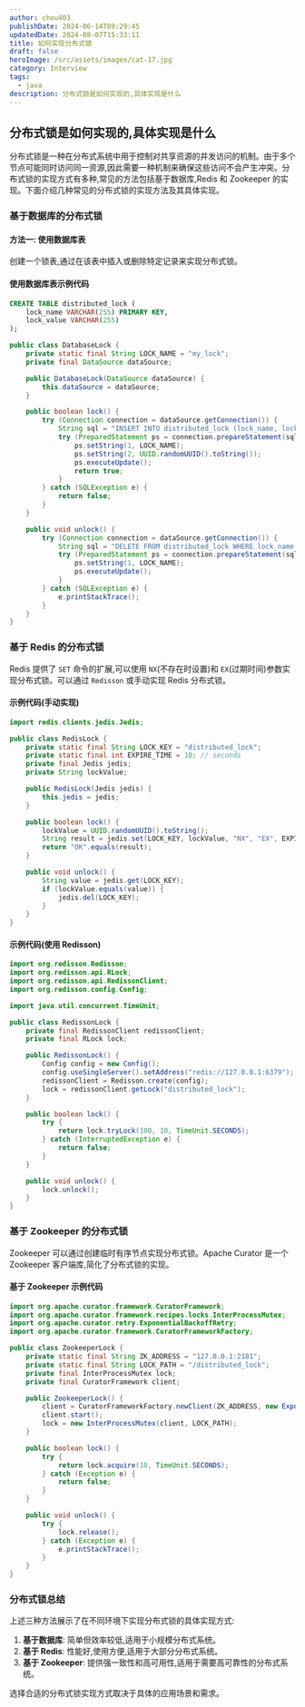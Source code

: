 ```yaml
---
author: chou403
publishDate: 2024-06-14T09:29:45
updatedDate: 2024-08-07T15:33:11
title: 如何实现分布式锁
draft: false
heroImage: /src/assets/images/cat-17.jpg
category: Interview
tags:
  - java
description: 分布式锁是如何实现的,具体实现是什么
---
```


## 分布式锁是如何实现的,具体实现是什么

分布式锁是一种在分布式系统中用于控制对共享资源的并发访问的机制。由于多个节点可能同时访问同一资源,因此需要一种机制来确保这些访问不会产生冲突。分布式锁的实现方式有多种,常见的方法包括基于数据库,Redis 和 Zookeeper 的实现。下面介绍几种常见的分布式锁的实现方法及其具体实现。

### 基于数据库的分布式锁

#### 方法一: 使用数据库表

创建一个锁表,通过在该表中插入或删除特定记录来实现分布式锁。

#### 使用数据库表示例代码

```sql
CREATE TABLE distributed_lock (
    lock_name VARCHAR(255) PRIMARY KEY,
    lock_value VARCHAR(255)
);
```

```java
public class DatabaseLock {
    private static final String LOCK_NAME = "my_lock";
    private final DataSource dataSource;

    public DatabaseLock(DataSource dataSource) {
        this.dataSource = dataSource;
    }

    public boolean lock() {
        try (Connection connection = dataSource.getConnection()) {
            String sql = "INSERT INTO distributed_lock (lock_name, lock_value) VALUES (?, ?) ON DUPLICATE KEY UPDATE lock_name=lock_name";
            try (PreparedStatement ps = connection.prepareStatement(sql)) {
                ps.setString(1, LOCK_NAME);
                ps.setString(2, UUID.randomUUID().toString());
                ps.executeUpdate();
                return true;
            }
        } catch (SQLException e) {
            return false;
        }
    }

    public void unlock() {
        try (Connection connection = dataSource.getConnection()) {
            String sql = "DELETE FROM distributed_lock WHERE lock_name = ?";
            try (PreparedStatement ps = connection.prepareStatement(sql)) {
                ps.setString(1, LOCK_NAME);
                ps.executeUpdate();
            }
        } catch (SQLException e) {
            e.printStackTrace();
        }
    }
}
```

### 基于 Redis 的分布式锁

Redis 提供了 `SET` 命令的扩展,可以使用 `NX`(不存在时设置)和 `EX`(过期时间)参数实现分布式锁。可以通过 `Redisson` 或手动实现 Redis 分布式锁。

#### 示例代码(手动实现)

```java
import redis.clients.jedis.Jedis;

public class RedisLock {
    private static final String LOCK_KEY = "distributed_lock";
    private static final int EXPIRE_TIME = 10; // seconds
    private final Jedis jedis;
    private String lockValue;

    public RedisLock(Jedis jedis) {
        this.jedis = jedis;
    }

    public boolean lock() {
        lockValue = UUID.randomUUID().toString();
        String result = jedis.set(LOCK_KEY, lockValue, "NX", "EX", EXPIRE_TIME);
        return "OK".equals(result);
    }

    public void unlock() {
        String value = jedis.get(LOCK_KEY);
        if (lockValue.equals(value)) {
            jedis.del(LOCK_KEY);
        }
    }
}
```

#### 示例代码(使用 Redisson)

```java
import org.redisson.Redisson;
import org.redisson.api.RLock;
import org.redisson.api.RedissonClient;
import org.redisson.config.Config;

import java.util.concurrent.TimeUnit;

public class RedissonLock {
    private final RedissonClient redissonClient;
    private final RLock lock;

    public RedissonLock() {
        Config config = new Config();
        config.useSingleServer().setAddress("redis://127.0.0.1:6379");
        redissonClient = Redisson.create(config);
        lock = redissonClient.getLock("distributed_lock");
    }

    public boolean lock() {
        try {
            return lock.tryLock(100, 10, TimeUnit.SECONDS);
        } catch (InterruptedException e) {
            return false;
        }
    }

    public void unlock() {
        lock.unlock();
    }
}
```

### 基于 Zookeeper 的分布式锁

Zookeeper 可以通过创建临时有序节点实现分布式锁。Apache Curator 是一个 Zookeeper 客户端库,简化了分布式锁的实现。

#### 基于 Zookeeper 示例代码

```java
import org.apache.curator.framework.CuratorFramework;
import org.apache.curator.framework.recipes.locks.InterProcessMutex;
import org.apache.curator.retry.ExponentialBackoffRetry;
import org.apache.curator.framework.CuratorFrameworkFactory;

public class ZookeeperLock {
    private static final String ZK_ADDRESS = "127.0.0.1:2181";
    private static final String LOCK_PATH = "/distributed_lock";
    private final InterProcessMutex lock;
    private final CuratorFramework client;

    public ZookeeperLock() {
        client = CuratorFrameworkFactory.newClient(ZK_ADDRESS, new ExponentialBackoffRetry(1000, 3));
        client.start();
        lock = new InterProcessMutex(client, LOCK_PATH);
    }

    public boolean lock() {
        try {
            return lock.acquire(10, TimeUnit.SECONDS);
        } catch (Exception e) {
            return false;
        }
    }

    public void unlock() {
        try {
            lock.release();
        } catch (Exception e) {
            e.printStackTrace();
        }
    }
}
```

### 分布式锁总结

上述三种方法展示了在不同环境下实现分布式锁的具体实现方式:

1. **基于数据库**: 简单但效率较低,适用于小规模分布式系统。
2. **基于 Redis**: 性能好,使用方便,适用于大部分分布式系统。
3. **基于 Zookeeper**: 提供强一致性和高可用性,适用于需要高可靠性的分布式系统。

选择合适的分布式锁实现方式取决于具体的应用场景和需求。
